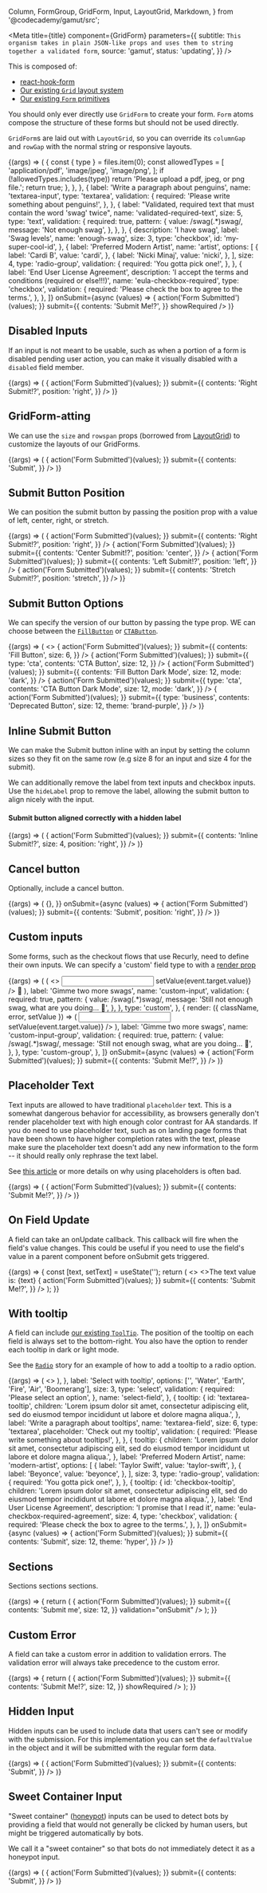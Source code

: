   Column,
  FormGroup,
  GridForm,
  Input,
  LayoutGrid,
  Markdown,
} from '@codecademy/gamut/src';

<Meta
  title={title}
  component={GridForm}
  parameters={{
    subtitle: `This organism takes in plain JSON-like props and uses them to string
together a validated form`,
    source: 'gamut',
    status: 'updating',
  }}
/>

This is composed of:

- [react-hook-form](https://react-hook-form.com)
- [Our existing `Grid` layout system](/?path=/story/layout-grid-system--fixed-grid-default)
- [Our existing `Form` primitives](/?path=/story/component-form--form)

You should only ever directly use `GridForm` to create your form.
`Form` atoms compose the structure of these forms but should not be used
directly.

`GridForm`s are laid out with `LayoutGrid`, so you can override its
`columnGap` and `rowGap` with the normal string or
responsive layouts.

<Canvas>
  <Story name="GridForm" args={{ validation: 'onSubmit' }}>
    {(args) => (
      <GridForm
        {...args}
        fields={[
          {
            label: 'Simple text',
            name: 'simple-text',
            size: 3,
            type: 'text',
          },
          {
            defaultValue: 'yeet',
            label: 'Text with default value',
            name: 'text-with-default',
            size: 4,
            type: 'text',
          },
          {
            label: 'Simple select (required)',
            name: 'simple-select',
            options: ['', 'One fish', 'Two fish', 'Red fish', 'Blue fish'],
            size: 5,
            type: 'select',
            validation: {
              required: 'Please select an option',
            },
          },
          {
            label: 'Upload a cat image (we support pdf, jpeg, or png files)',
            name: 'file-input',
            size: 6,
            type: 'file',
            validation: {
              required: true,
              validate: (files) => {
                const { type } = files.item(0);
                const allowedTypes = [
                  'application/pdf',
                  'image/jpeg',
                  'image/png',
                ];
                if (!allowedTypes.includes(type))
                  return 'Please upload a pdf, jpeg, or png file.';
                return true;
              },
            },
          },
          {
            label: 'Write a paragraph about penguins',
            name: 'textarea-input',
            type: 'textarea',
            validation: {
              required: 'Please write something about penguins!',
            },
          },
          {
            label:
              "Validated, required text that must contain the word 'swag' twice",
            name: 'validated-required-text',
            size: 5,
            type: 'text',
            validation: {
              required: true,
              pattern: {
                value: /swag(.*)swag/,
                message: 'Not enough swag',
              },
            },
          },
          {
            description: 'I have swag',
            label: 'Swag levels',
            name: 'enough-swag',
            size: 3,
            type: 'checkbox',
            id: 'my-super-cool-id',
          },
          {
            label: 'Preferred Modern Artist',
            name: 'artist',
            options: [
              {
                label: 'Cardi B',
                value: 'cardi',
              },
              {
                label: 'Nicki Minaj',
                value: 'nicki',
              },
            ],
            size: 4,
            type: 'radio-group',
            validation: {
              required: 'You gotta pick one!',
            },
          },
          {
            label: 'End User License Agreement',
            description:
              'I accept the terms and conditions (required or else!!!)',
            name: 'eula-checkbox-required',
            type: 'checkbox',
            validation: {
              required: 'Please check the box to agree to the terms.',
            },
          },
        ]}
        onSubmit={async (values) => {
          action('Form Submitted')(values);
        }}
        submit={{
          contents: 'Submit Me!?',
        }}
        showRequired
      />
    )}
  </Story>
</Canvas>

<PropsTable of={GridForm} />

## Disabled Inputs

If an input is not meant to be usable, such as when a portion of a form is disabled pending user action, you can make it visually disabled with a `disabled` field member.

<Canvas>
  <Story name="Disabled Inputs">
    {(args) => (
      <GridForm
        fields={[
          {
            disabled: true,
            label: 'Disabled text',
            name: 'disabled-text',
            size: 6,
            type: 'text',
          },
          {
            label: 'Enabled text',
            name: 'enabled-text',
            size: 6,
            type: 'text',
          },
        ]}
        onSubmit={async (values) => {
          action('Form Submitted')(values);
        }}
        submit={{
          contents: 'Right Submit!?',
          position: 'right',
        }}
      />
    )}
  </Story>
</Canvas>

## GridForm-atting

We can use the `size` and `rowspan` props (borrowed from [LayoutGrid](https://react-hook-form.com)) to customize the layouts of our GridForms.

<Canvas>
  <Story name="Rowspan Formatting">
    {(args) => (
      <GridForm
        fields={[
          {
            label: 'Fave Gamut Component',
            name: 'rowspan-radiogroup',
            options: [
              {
                label: 'FlexBox',
                value: 'flex',
              },
              {
                label: 'GridForm',
                value: 'grid',
              },
              {
                label: 'Text',
                value: 'text',
              },
            ],
            size: 3,
            rowspan: 3,
            type: 'radio-group',
            validation: {
              required: 'You gotta pick one!',
            },
          },
          {
            label: 'Simple text',
            name: 'rowspan-simple-text',
            size: 3,
            type: 'text',
          },
          {
            defaultValue: 'yeet',
            label: 'Text with default value',
            name: 'text-with-default-formatting',
            size: 4,
            type: 'text',
          },
          {
            label: 'Simple select (required)',
            name: 'simple-select-formatting',
            options: ['', 'One fish', 'Two fish', 'Red fish', 'Blue fish'],
            size: 5,
            type: 'select',
            validation: {
              required: 'Please select an option',
            },
          },
        ]}
        onSubmit={async (values) => {
          action('Form Submitted')(values);
        }}
        submit={{
          contents: 'Submit',
        }}
      />
    )}
  </Story>
</Canvas>

## Submit Button Position

We can position the submit button by passing the position prop with a
value of left, center, right, or stretch.

<Canvas>
  <Story name="Submit Button Position">
    {(args) => (
      <LayoutGrid>
        <Column size={6}>
          <GridForm
            fields={[
              {
                label: 'Simple text',
                name: 'right-sub-simple-text',
                type: 'text',
              },
            ]}
            onSubmit={async (values) => {
              action('Form Submitted')(values);
            }}
            submit={{
              contents: 'Right Submit!?',
              position: 'right',
            }}
          />
        </Column>
        <Column size={6}>
          <GridForm
            fields={[
              {
                label: 'Simple text',
                name: 'center-sub-simple-text',
                type: 'text',
              },
            ]}
            onSubmit={async (values) => {
              action('Form Submitted')(values);
            }}
            submit={{
              contents: 'Center Submit!?',
              position: 'center',
            }}
          />
        </Column>
        <Column size={6}>
          <GridForm
            fields={[
              {
                label: 'Simple text',
                name: 'left-sub-simple-text',
                type: 'text',
              },
            ]}
            onSubmit={async (values) => {
              action('Form Submitted')(values);
            }}
            submit={{
              contents: 'Left Submit!?',
              position: 'left',
            }}
          />
        </Column>
        <Column size={6}>
          <GridForm
            fields={[
              {
                label: 'Simple text',
                name: 'stretch-sub-simple-text',
                type: 'text',
              },
            ]}
            onSubmit={async (values) => {
              action('Form Submitted')(values);
            }}
            submit={{
              contents: 'Stretch Submit!?',
              position: 'stretch',
            }}
          />
        </Column>
      </LayoutGrid>
    )}
  </Story>
</Canvas>

## Submit Button Options

We can specify the version of our button by passing the type prop. WE can choose between
the [`FillButton`](/?path=/docs/atoms--fill) or [`CTAButton`](?path=/docs/atoms--cta).

<Canvas>
  <Story name="Submit Button Options">
    {(args) => (
      <>
        <GridForm
          fields={[
            {
              label: 'Simple text',
              name: 'fill-button-simple-text',
              size: 6,
              type: 'text',
            },
          ]}
          onSubmit={async (values) => {
            action('Form Submitted')(values);
          }}
          submit={{
            contents: 'Fill Button',
            size: 6,
          }}
        />
        <GridForm
          fields={[
            {
              label: 'Simple text',
              name: 'cta-button-simple-text',
              size: 6,
              type: 'text',
            },
          ]}
          onSubmit={async (values) => {
            action('Form Submitted')(values);
          }}
          submit={{
            type: 'cta',
            contents: 'CTA Button',
            size: 12,
          }}
        />
        <GridForm
          fields={[
            {
              label: 'Simple text',
              name: 'fill-dark-mode-simple-text',
              size: 6,
              type: 'text',
            },
          ]}
          onSubmit={async (values) => {
            action('Form Submitted')(values);
          }}
          submit={{
            contents: 'Fill Button Dark Mode',
            size: 12,
            mode: 'dark',
          }}
        />
        <GridForm
          fields={[
            {
              label: 'Simple text',
              name: 'cta-dark-mode-simple-text',
              size: 6,
              type: 'text',
            },
          ]}
          onSubmit={async (values) => {
            action('Form Submitted')(values);
          }}
          submit={{
            type: 'cta',
            contents: 'CTA Button Dark Mode',
            size: 12,
            mode: 'dark',
          }}
        />
        <GridForm
          fields={[
            {
              label: 'Simple text',
              name: 'deprecated-simple-text',
              size: 6,
              type: 'text',
            },
          ]}
          onSubmit={async (values) => {
            action('Form Submitted')(values);
          }}
          submit={{
            type: 'business',
            contents: 'Deprecated Button',
            size: 12,
            theme: 'brand-purple',
          }}
        />
      </>
    )}
  </Story>
</Canvas>

## Inline Submit Button

We can make the Submit button inline with an input by setting the column
sizes so they fit on the same row (e.g size 8 for an input and size 4 for
the submit).

We can additionally remove the label from text inputs and checkbox inputs.
Use the `hideLabel` prop to remove the label, allowing the submit button to
align nicely with the input.

#### Submit button aligned correctly with a hidden label

<Canvas>
  <Story name="Inline Text Input With Label">
    {(args) => (
      <GridForm
        fields={[
          {
            hideLabel: true,
            label: 'Label',
            name: 'email',
            size: 8,
            type: 'text',
          },
        ]}
        onSubmit={async (values) => {
          action('Form Submitted')(values);
        }}
        submit={{
          contents: 'Inline Submit!?',
          size: 4,
          position: 'right',
        }}
      />
    )}
  </Story>
</Canvas>

## Cancel button

Optionally, include a cancel button.

<Canvas>
  <Story name="Cancel button">
    {(args) => (
      <GridForm
        fields={[
          {
            label: 'A label',
            name: 'a-label',
            size: 6,
            type: 'text',
          },
          {
            label: 'This other label',
            name: 'this-other-label',
            size: 6,
            type: 'text',
          },
        ]}
        cancel={{
          children: 'Cancel',
          onClick: () => {},
        }}
        onSubmit={async (values) => {
          action('Form Submitted')(values);
        }}
        submit={{
          contents: 'Submit',
          position: 'right',
        }}
      />
    )}
  </Story>
</Canvas>

## Custom inputs

Some forms, such as the checkout flows that use Recurly, need to define
their own inputs. We can specify a 'custom' field type to with a [render prop](https://reactjs.org/docs/render-props.html)

<Canvas>
  <Story name="Custom Inputs">
    {(args) => (
      <GridForm
        fields={[
          {
            render: ({ className, error, setValue }) => (
              <>
                <Input
                  error={!!error}
                  id="custom-text-input"
                  type="text"
                  onChange={(event) => setValue(event.target.value)}
                />
                🕺
              </>
            ),
            label: 'Gimme two more swags',
            name: 'custom-input',
            validation: {
              required: true,
              pattern: {
                value: /swag(.*)swag/,
                message: 'Still not enough swag, what are you doing... 💢',
              },
            },
            type: 'custom',
          },
          {
            render: ({ className, error, setValue }) => (
              <FormGroup label="updog" width="100%">
                <Input
                  error={!!error}
                  id="custom-text-group-input"
                  type="text"
                  onChange={(event) => setValue(event.target.value)}
                />
              </FormGroup>
            ),
            label: 'Gimme two more swags',
            name: 'custom-input-group',
            validation: {
              required: true,
              pattern: {
                value: /swag(.*)swag/,
                message: 'Still not enough swag, what are you doing... 💢',
              },
            },
            type: 'custom-group',
          },
        ]}
        onSubmit={async (values) => {
          action('Form Submitted')(values);
        }}
        submit={{
          contents: 'Submit Me!?',
        }}
      />
    )}
  </Story>
</Canvas>

## Placeholder Text

Text inputs are allowed to have traditional `placeholder` text.
This is a somewhat dangerous behavior for accessibility, as browsers
generally don't render placeholder text with high enough color contrast
for AA standards. If you do need to use placeholder text, such as on
landing page forms that have been shown to have higher completion rates
with the text, please make sure the placeholder text doesn't add any new
information to the form -- it should really only rephrase the text label.

See [this article](https://www.nngroup.com/articles/form-design-placeholders/) or
more details on why using placeholders is often bad.

<Canvas>
  <Story name="Placeholder Text">
    {(args) => (
      <GridForm
        fields={[
          {
            label: 'Email',
            placeholder: 'Your email',
            name: 'placeholder',
            type: 'email',
          },
        ]}
        onSubmit={async (values) => {
          action('Form Submitted')(values);
        }}
        submit={{
          contents: 'Submit Me!?',
        }}
      />
    )}
  </Story>
</Canvas>

## On Field Update

A field can take an onUpdate callback. This callback will fire when the
field's value changes. This could be useful if you need to use the
field's value in a parent component before onSubmit gets triggered.

<Canvas>
  <Story name="On Field Update">
    {(args) => {
      const [text, setText] = useState('');
      return (
        <>
          <>The text value is: {text}</>
          <GridForm
            fields={[
              {
                label: 'Text with onUpdate',
                name: 'onUpdate-simple-text',
                size: 3,
                type: 'text',
                onUpdate: setText,
              },
            ]}
            onSubmit={async (values) => {
              action('Form Submitted')(values);
            }}
            submit={{
              contents: 'Submit Me!?',
            }}
          />
        </>
      );
    }}
  </Story>
</Canvas>

## With tooltip

A field can include [our existing `ToolTip`](/?path=/docs/atoms-tooltip--tool-tip). The position of the tooltip on each field is always set to the bottom-right. You also have the option to render each tooltip in dark or light mode.

See the [`Radio`](/?path=/docs/atoms-forminputs-radio--radio) story for an example of how to add a tooltip to a radio option.

<Canvas>
  <Story name="Tooltip">
    {(args) => (
      <>
        <GridForm
          fields={[
            {
              tooltip: {
                id: 'text-tooltip',
                children:
                  'Lorem ipsum dolor sit amet, consectetur adipiscing elit, sed do eiusmod tempor incididunt ut labore et dolore magna aliqua.',
              },
              label: 'Tool input',
              name: 'input-field',
              size: 6,
              type: 'text',
            },
            {
              tooltip: {
                id: 'select-tooltip',
                mode: 'dark',
                children: (
                  <Markdown text="My grandmother used to tell me stories..." />
                ),
              },
              label: 'Select with tooltip',
              options: ['', 'Water', 'Earth', 'Fire', 'Air', 'Boomerang'],
              size: 3,
              type: 'select',
              validation: {
                required: 'Please select an option',
              },
              name: 'select-field',
            },
            {
              tooltip: {
                id: 'textarea-tooltip',
                children:
                  'Lorem ipsum dolor sit amet, consectetur adipiscing elit, sed do eiusmod tempor incididunt ut labore et dolore magna aliqua.',
              },
              label: 'Write a paragraph about tooltips',
              name: 'textarea-field',
              size: 6,
              type: 'textarea',
              placeholder: 'Check out my tooltip',
              validation: {
                required: 'Please write something about tooltips!',
              },
            },
            {
              tooltip: {
                children:
                  'Lorem ipsum dolor sit amet, consectetur adipiscing elit, sed do eiusmod tempor incididunt ut labore et dolore magna aliqua.',
              },
              label: 'Preferred Modern Artist',
              name: 'modern-artist',
              options: [
                {
                  label: 'Taylor Swift',
                  value: 'taylor-swift',
                },
                {
                  label: 'Beyonce',
                  value: 'beyonce',
                },
              ],
              size: 3,
              type: 'radio-group',
              validation: {
                required: 'You gotta pick one!',
              },
            },
            {
              tooltip: {
                id: 'checkbox-tooltip',
                children:
                  'Lorem ipsum dolor sit amet, consectetur adipiscing elit, sed do eiusmod tempor incididunt ut labore et dolore magna aliqua.',
              },
              label: 'End User License Agreement',
              description: 'I promise that I read it',
              name: 'eula-checkbox-required-agreement',
              size: 4,
              type: 'checkbox',
              validation: {
                required: 'Please check the box to agree to the terms.',
              },
            },
          ]}
          onSubmit={async (values) => {
            action('Form Submitted')(values);
          }}
          submit={{
            contents: 'Submit',
            size: 12,
            theme: 'hyper',
          }}
        />
      </>
    )}
  </Story>
</Canvas>

## Sections

Sections sections sections.

<Canvas>
  <Story name="Custom Sections">
    {(args) => {
      return (
        <GridForm
          fields={[
            {
              title: 'hi there',
              as: 'h3',
              layout: 'left',
              fields: [
                {
                  label: 'hi?',
                  name: 'text01-left-section',
                  size: 5,
                  type: 'text',
                  validation: {
                    required: true,
                  },
                },
                {
                  label: 'hi2?',
                  name: 'text02-left-section',
                  size: 5,
                  type: 'text',
                  validation: {
                    required: true,
                  },
                },
                {
                  label: 'Write a paragraph about penguins',
                  name: 'paragraph01-left-section',
                  size: 5,
                  type: 'textarea',
                  validation: {
                    required: 'Please write something about penguins!',
                  },
                },
                {
                  label: 'hi?',
                  name: 'text03-left-section',
                  size: 5,
                  type: 'text',
                  validation: {
                    required: true,
                  },
                },
                {
                  label: 'hi2?',
                  name: 'text04--left-section',
                  size: 5,
                  type: 'text',
                  validation: {
                    required: true,
                  },
                },
                {
                  label: 'Write a paragraph about penguins',
                  name: 'paragraph02-left-section',
                  size: 5,
                  type: 'textarea',
                  validation: {
                    required: 'Please write something about penguins!',
                  },
                },
              ],
            },
            {
              title: 'hi there2',
              as: 'h3',
              fields: [
                {
                  label: 'helo?',
                  name: 'text01-center-section',
                  size: 5,
                  type: 'text',
                  validation: {
                    required: true,
                  },
                },
              ],
            },
          ]}
          sectionGap={48}
          onSubmit={async (values) => {
            action('Form Submitted')(values);
          }}
          submit={{
            contents: 'Submit me',
            size: 12,
          }}
          validation="onSubmit"
        />
      );
    }}
  </Story>
</Canvas>

## Custom Error

A field can take a custom error in addition to validation errors. The validation error will always take precedence to the custom error.

<Canvas>
  <Story name="Custom Error">
    {(args) => {
      return (
        <GridForm
          fields={[
            {
              label: 'Who is the best at bending?',
              name: 'custom-error',
              size: 5,
              type: 'text',
              customError: 'NOT Flexo.',
              validation: {
                required: true,
                pattern: {
                  value: /Bender/,
                  message: 'Just type Bender...',
                },
              },
            },
          ]}
          onSubmit={async (values) => {
            action('Form Submitted')(values);
          }}
          submit={{
            contents: 'Submit Me!?',
            size: 12,
          }}
          showRequired
        />
      );
    }}
  </Story>
</Canvas>

## Hidden Input

Hidden inputs can be used to include data that users can't see or modify with the submission. For this implementation you can set the `defaultValue` in the object and it will be submitted with the regular form data.

<Canvas>
  <Story name="Hidden Input">
    {(args) => (
      <GridForm
        fields={[
          {
            type: 'hidden',
            name: 'secret-stuff',
            defaultValue: "I'm invisible!",
          },
          {
            label: "There's more than one field here!",
            name: 'custom-hidden-input',
            type: 'email',
          },
        ]}
        onSubmit={async (values) => {
          action('Form Submitted')(values);
        }}
        submit={{
          contents: 'Submit',
        }}
      />
    )}
  </Story>
</Canvas>

## Sweet Container Input

"Sweet container" ([honeypot](<https://en.wikipedia.org/wiki/Honeypot_(computing)>)) inputs can be used to detect bots by providing a field that would not generally be clicked by human users, but might be triggered automatically by bots.

We call it a "sweet container" so that bots do not immediately detect it as a honeypot input.

<Canvas>
  <Story name="Sweet Container Input">
    {(args) => (
      <GridForm
        fields={[
          {
            label: 'This is our sticky sweet label',
            name: 'sweet-container',
            type: 'sweet-container',
          },
          {
            label: "There's something sticky and sweet here!",
            name: 'custom-input',
            type: 'email',
          },
        ]}
        onSubmit={async (values) => {
          action('Form Submitted')(values);
        }}
        submit={{
          contents: 'Submit',
        }}
      />
    )}
  </Story>
</Canvas>
